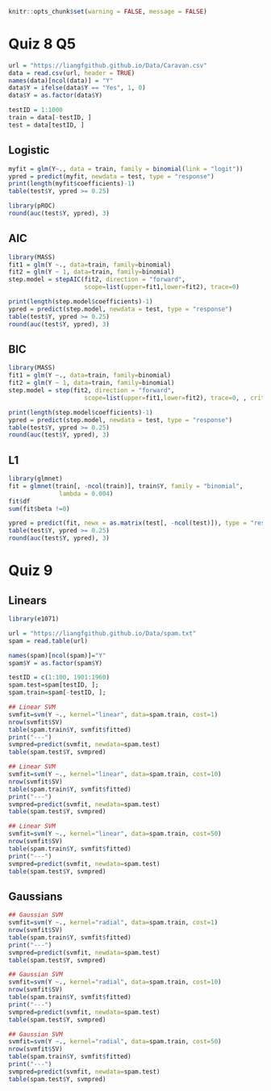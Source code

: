 ```r
knitr::opts_chunk$set(warning = FALSE, message = FALSE) 
```

# Quiz 8 Q5
```r
url = "https://liangfgithub.github.io/Data/Caravan.csv"
data = read.csv(url, header = TRUE)
names(data)[ncol(data)] = "Y"
data$Y = ifelse(data$Y == "Yes", 1, 0)
data$Y = as.factor(data$Y)

testID = 1:1000
train = data[-testID, ]
test = data[testID, ]
```

## Logistic
```r
myfit = glm(Y~., data = train, family = binomial(link = "logit"))
ypred = predict(myfit, newdata = test, type = "response")
print(length(myfit$coefficients)-1)
table(test$Y, ypred >= 0.25)

library(pROC)
round(auc(test$Y, ypred), 3)
```

## AIC
```r
library(MASS)
fit1 = glm(Y ~., data=train, family=binomial)
fit2 = glm(Y ~ 1, data=train, family=binomial)
step.model = stepAIC(fit2, direction = "forward", 
                     scope=list(upper=fit1,lower=fit2), trace=0)

print(length(step.model$coefficients)-1)
ypred = predict(step.model, newdata = test, type = "response")
table(test$Y, ypred >= 0.25)
round(auc(test$Y, ypred), 3)
```

## BIC
```r
library(MASS)
fit1 = glm(Y ~., data=train, family=binomial)
fit2 = glm(Y ~ 1, data=train, family=binomial)
step.model = step(fit2, direction = "forward", 
                     scope=list(upper=fit1,lower=fit2), trace=0, , criterion = "BIC", k = log(nrow(train)))

print(length(step.model$coefficients)-1)
ypred = predict(step.model, newdata = test, type = "response")
table(test$Y, ypred >= 0.25)
round(auc(test$Y, ypred), 3)
```

## L1
```r
library(glmnet)
fit = glmnet(train[, -ncol(train)], train$Y, family = "binomial", 
              lambda = 0.004)
fit$df 
sum(fit$beta !=0)

ypred = predict(fit, newx = as.matrix(test[, -ncol(test)]), type = "response")
table(test$Y, ypred >= 0.25)
round(auc(test$Y, ypred), 3)
```
# Quiz 9

## Linears
```r
library(e1071)

url = "https://liangfgithub.github.io/Data/spam.txt"
spam = read.table(url)

names(spam)[ncol(spam)]="Y"
spam$Y = as.factor(spam$Y)

testID = c(1:100, 1901:1960)
spam.test=spam[testID, ]; 
spam.train=spam[-testID, ];
```

```r
## Linear SVM  
svmfit=svm(Y ~., kernel="linear", data=spam.train, cost=1)
nrow(svmfit$SV)
table(spam.train$Y, svmfit$fitted)
print("---")
svmpred=predict(svmfit, newdata=spam.test)
table(spam.test$Y, svmpred)
```

```r
## Linear SVM  
svmfit=svm(Y ~., kernel="linear", data=spam.train, cost=10)
nrow(svmfit$SV)
table(spam.train$Y, svmfit$fitted)
print("---")
svmpred=predict(svmfit, newdata=spam.test)
table(spam.test$Y, svmpred)
```

```r
## Linear SVM  
svmfit=svm(Y ~., kernel="linear", data=spam.train, cost=50)
nrow(svmfit$SV)
table(spam.train$Y, svmfit$fitted)
print("---")
svmpred=predict(svmfit, newdata=spam.test)
table(spam.test$Y, svmpred)
```

## Gaussians
```r
## Gaussian SVM  
svmfit=svm(Y ~., kernel="radial", data=spam.train, cost=1)
nrow(svmfit$SV)
table(spam.train$Y, svmfit$fitted)
print("---")
svmpred=predict(svmfit, newdata=spam.test)
table(spam.test$Y, svmpred)
```

```r
## Gaussian SVM  
svmfit=svm(Y ~., kernel="radial", data=spam.train, cost=10)
nrow(svmfit$SV)
table(spam.train$Y, svmfit$fitted)
print("---")
svmpred=predict(svmfit, newdata=spam.test)
table(spam.test$Y, svmpred)
```

```r
## Gaussian SVM  
svmfit=svm(Y ~., kernel="radial", data=spam.train, cost=50)
nrow(svmfit$SV)
table(spam.train$Y, svmfit$fitted)
print("---")
svmpred=predict(svmfit, newdata=spam.test)
table(spam.test$Y, svmpred)
```